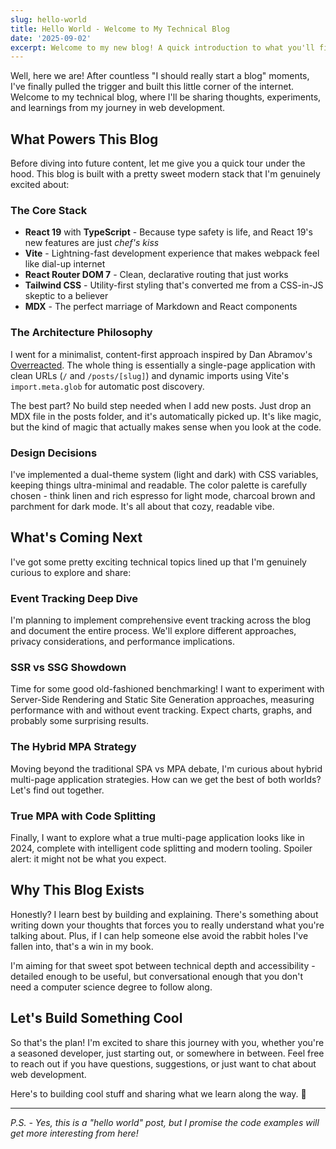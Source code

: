 ```yaml
---
slug: hello-world
title: Hello World - Welcome to My Technical Blog
date: '2025-09-02'
excerpt: Welcome to my new blog! A quick introduction to what you'll find here, the tech stack powering this site, and some exciting topics I'm planning to explore.
---
```


Well, here we are! After countless "I should really start a blog" moments, I've finally pulled the trigger and built this little corner of the internet. Welcome to my technical blog, where I'll be sharing thoughts, experiments, and learnings from my journey in web development.

## What Powers This Blog

Before diving into future content, let me give you a quick tour under the hood. This blog is built with a pretty sweet modern stack that I'm genuinely excited about:

### The Core Stack

- **React 19** with **TypeScript** - Because type safety is life, and React 19's new features are just *chef's kiss*
- **Vite** - Lightning-fast development experience that makes webpack feel like dial-up internet
- **React Router DOM 7** - Clean, declarative routing that just works
- **Tailwind CSS** - Utility-first styling that's converted me from a CSS-in-JS skeptic to a believer
- **MDX** - The perfect marriage of Markdown and React components

### The Architecture Philosophy

I went for a minimalist, content-first approach inspired by Dan Abramov's [Overreacted](https://overreacted.io/). The whole thing is essentially a single-page application with clean URLs (`/` and `/posts/[slug]`) and dynamic imports using Vite's `import.meta.glob` for automatic post discovery.

The best part? No build step needed when I add new posts. Just drop an MDX file in the posts folder, and it's automatically picked up. It's like magic, but the kind of magic that actually makes sense when you look at the code.

### Design Decisions

I've implemented a dual-theme system (light and dark) with CSS variables, keeping things ultra-minimal and readable. The color palette is carefully chosen - think linen and rich espresso for light mode, charcoal brown and parchment for dark mode. It's all about that cozy, readable vibe.

## What's Coming Next

I've got some pretty exciting technical topics lined up that I'm genuinely curious to explore and share:

### Event Tracking Deep Dive
I'm planning to implement comprehensive event tracking across the blog and document the entire process. We'll explore different approaches, privacy considerations, and performance implications.

### SSR vs SSG Showdown
Time for some good old-fashioned benchmarking! I want to experiment with Server-Side Rendering and Static Site Generation approaches, measuring performance with and without event tracking. Expect charts, graphs, and probably some surprising results.

### The Hybrid MPA Strategy
Moving beyond the traditional SPA vs MPA debate, I'm curious about hybrid multi-page application strategies. How can we get the best of both worlds? Let's find out together.

### True MPA with Code Splitting
Finally, I want to explore what a true multi-page application looks like in 2024, complete with intelligent code splitting and modern tooling. Spoiler alert: it might not be what you expect.

## Why This Blog Exists

Honestly? I learn best by building and explaining. There's something about writing down your thoughts that forces you to really understand what you're talking about. Plus, if I can help someone else avoid the rabbit holes I've fallen into, that's a win in my book.

I'm aiming for that sweet spot between technical depth and accessibility - detailed enough to be useful, but conversational enough that you don't need a computer science degree to follow along.

## Let's Build Something Cool

So that's the plan! I'm excited to share this journey with you, whether you're a seasoned developer, just starting out, or somewhere in between. Feel free to reach out if you have questions, suggestions, or just want to chat about web development.

Here's to building cool stuff and sharing what we learn along the way. 🚀

---

*P.S. - Yes, this is a "hello world" post, but I promise the code examples will get more interesting from here!*